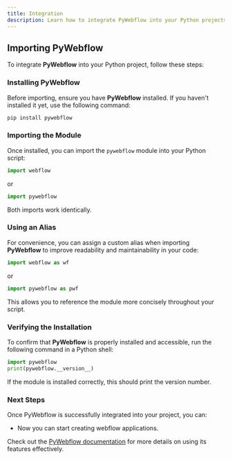 ```yaml
---
title: Integration
description: Learn how to integrate PyWebflow into your Python projects.
---
```



<Steps>

  ## Importing PyWebflow

  To integrate **PyWebflow** into your Python project, follow these steps:

  ### Installing PyWebflow
  Before importing, ensure you have **PyWebflow** installed. If you haven't installed it yet, use the following command:

  ```bash
  pip install pywebflow
  ```

  ### Importing the Module
  Once installed, you can import the `pywebflow` module into your Python script:

  ```python
  import webflow
  ```

  or

  ```python
  import pywebflow
  ```

  Both imports work identically.

  ### Using an Alias
  For convenience, you can assign a custom alias when importing **PyWebflow** to improve readability and maintainability in your code:

  ```python
  import webflow as wf
  ```

  or

  ```python
  import pywebflow as pwf
  ```

  This allows you to reference the module more concisely throughout your script.

  ### Verifying the Installation
  To confirm that **PyWebflow** is properly installed and accessible, run the following command in a Python shell:

  ```python
  import pywebflow
  print(pywebflow.__version__)
  ```

  If the module is installed correctly, this should print the version number.

  ### Next Steps
  Once PyWebflow is successfully integrated into your project, you can:

  - Now you can start creating webflow applications.

  Check out the [PyWebflow documentation](https://docs.muhammadfiaz.com/projects/pywebflow) for more details on using its features effectively.

</Steps>

